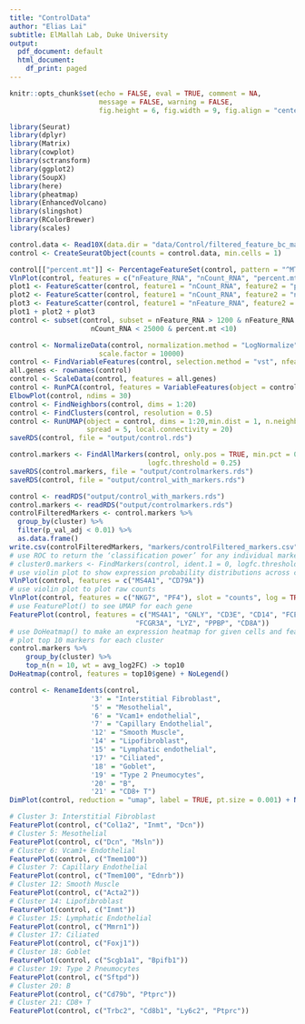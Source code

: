 ```yaml
---
title: "ControlData"
author: "Elias Lai"
subtitle: ElMallah Lab, Duke University
output:
  pdf_document: default
  html_document:
    df_print: paged
---
```


```r
knitr::opts_chunk$set(echo = FALSE, eval = TRUE, comment = NA, 
                      message = FALSE, warning = FALSE,
                      fig.height = 6, fig.width = 9, fig.align = "center")
```

```r
library(Seurat)
library(dplyr)
library(Matrix)
library(cowplot)
library(sctransform)
library(ggplot2)
library(SoupX)
library(here)
library(pheatmap)
library(EnhancedVolcano)
library(slingshot)
library(RColorBrewer)
library(scales)
```

```r
control.data <- Read10X(data.dir = "data/Control/filtered_feature_bc_matrix/")
control <- CreateSeuratObject(counts = control.data, min.cells = 1)

control[["percent.mt"]] <- PercentageFeatureSet(control, pattern = "^MT-")
VlnPlot(control, features = c("nFeature_RNA", "nCount_RNA", "percent.mt"), ncol = 3)
plot1 <- FeatureScatter(control, feature1 = "nCount_RNA", feature2 = "percent.mt")
plot2 <- FeatureScatter(control, feature1 = "nCount_RNA", feature2 = "nFeature_RNA")
plot3 <- FeatureScatter(control, feature1 = "nFeature_RNA", feature2 = "percent.mt")
plot1 + plot2 + plot3
control <- subset(control, subset = nFeature_RNA > 1200 & nFeature_RNA < 7500 &
                    nCount_RNA < 25000 & percent.mt <10)

control <- NormalizeData(control, normalization.method = "LogNormalize", 
                      scale.factor = 10000)
control <- FindVariableFeatures(control, selection.method = "vst", nfeatures = 2000)
all.genes <- rownames(control)
control <- ScaleData(control, features = all.genes)
control <- RunPCA(control, features = VariableFeatures(object = control))
ElbowPlot(control, ndims = 30)
control <- FindNeighbors(control, dims = 1:20)
control <- FindClusters(control, resolution = 0.5)
control <- RunUMAP(object = control, dims = 1:20,min.dist = 1, n.neighbors = 40,
                   spread = 5, local.connectivity = 20)
saveRDS(control, file = "output/control.rds")

control.markers <- FindAllMarkers(control, only.pos = TRUE, min.pct = 0.25,
                                  logfc.threshold = 0.25)
saveRDS(control.markers, file = "output/controlmarkers.rds")
saveRDS(control, file = "output/control_with_markers.rds")

control <- readRDS("output/control_with_markers.rds")
control.markers <- readRDS("output/controlmarkers.rds")
controlFilteredMarkers <- control.markers %>%
  group_by(cluster) %>%
  filter(p_val_adj < 0.01) %>% 
  as.data.frame()
write.csv(controlFilteredMarkers, "markers/controlFiltered_markers.csv", row.names = FALSE)
# use ROC to return the ‘classification power’ for any individual marker (ranging from 0 - random, to 1 - perfect)
# cluster0.markers <- FindMarkers(control, ident.1 = 0, logfc.threshold = 0.25, test.use = "roc", only.pos = TRUE)
# use violin plot to show expression probability distributions across clusters
VlnPlot(control, features = c("MS4A1", "CD79A"))
# use violin plot to plot raw counts
VlnPlot(control, features = c("NKG7", "PF4"), slot = "counts", log = TRUE)
# use FeaturePlot() to see UMAP for each gene
FeaturePlot(control, features = c("MS4A1", "GNLY", "CD3E", "CD14", "FCER1A", 
                               "FCGR3A", "LYZ", "PPBP", "CD8A"))
# use DoHeatmap() to make an expression heatmap for given cells and features
# plot top 10 markers for each cluster
control.markers %>%
    group_by(cluster) %>%
    top_n(n = 10, wt = avg_log2FC) -> top10
DoHeatmap(control, features = top10$gene) + NoLegend()
```

```r
control <- RenameIdents(control, 
                    '3' = "Interstitial Fibroblast", 
                    '5' = "Mesothelial", 
                    '6' = "Vcam1+ endothelial", 
                    '7' = "Capillary Endothelial", 
                    '12' = "Smooth Muscle", 
                    '14' = "Lipofibroblast", 
                    '15' = "Lymphatic endothelial", 
                    '17' = "Ciliated", 
                    '18' = "Goblet", 
                    '19' = "Type 2 Pneumocytes", 
                    '20' = "B", 
                    '21' = "CD8+ T")
DimPlot(control, reduction = "umap", label = TRUE, pt.size = 0.001) + NoLegend()
```

```r
# Cluster 3: Interstitial Fibroblast
FeaturePlot(control, c("Col1a2", "Inmt", "Dcn"))
# Cluster 5: Mesothelial
FeaturePlot(control, c("Dcn", "Msln"))
# Cluster 6: Vcam1+ Endothelial
FeaturePlot(control, c("Tmem100"))
# Cluster 7: Capillary Endothelial
FeaturePlot(control, c("Tmem100", "Ednrb"))
# Cluster 12: Smooth Muscle
FeaturePlot(control, c("Acta2"))
# Cluster 14: Lipofibroblast
FeaturePlot(control, c("Inmt"))
# Cluster 15: Lymphatic Endothelial
FeaturePlot(control, c("Mmrn1"))
# Cluster 17: Ciliated
FeaturePlot(control, c("Foxj1"))
# Cluster 18: Goblet
FeaturePlot(control, c("Scgb1a1", "Bpifb1"))
# Cluster 19: Type 2 Pneumocytes
FeaturePlot(control, c("Sftpd"))
# Cluster 20: B
FeaturePlot(control, c("Cd79b", "Ptprc"))
# Cluster 21: CD8+ T
FeaturePlot(control, c("Trbc2", "Cd8b1", "Ly6c2", "Ptprc"))
```




